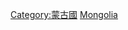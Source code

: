 {{catmore}}
{{Commonscat|Transport in Mongolia}}

[[Category:蒙古國|Category:蒙古國]]
[[Category:亚洲各国交通|Mongolia]]